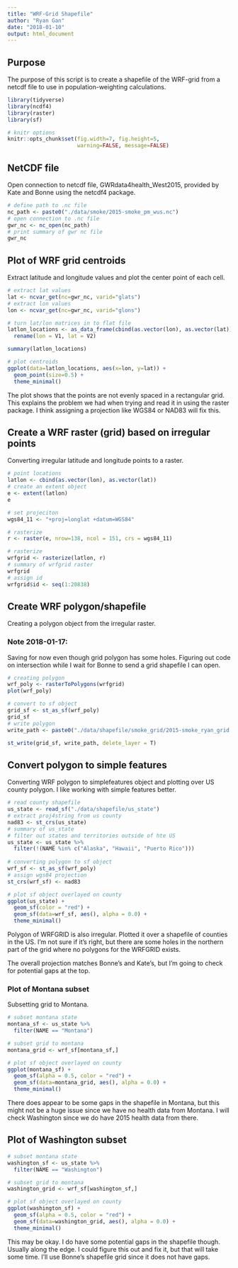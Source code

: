 ```yaml
---
title: "WRF-Grid Shapefile"
author: "Ryan Gan"
date: "2018-01-10"
output: html_document
---
```


## Purpose

The purpose of this script is to create a shapefile of the WRF-grid from a netcdf file to use in population-weighting calculations.

```r
library(tidyverse)
library(ncdf4)
library(raster)
library(sf)

# knitr options
knitr::opts_chunk$set(fig.width=7, fig.height=5,
                      warning=FALSE, message=FALSE)
```

## NetCDF file

Open connection to netcdf file, GWRdata4health_West2015, provided by Kate and Bonne using the netcdf4 package.

```r
# define path to .nc file
nc_path <- paste0("./data/smoke/2015-smoke_pm_wus.nc")
# open connection to .nc file
gwr_nc <- nc_open(nc_path)
# print summary of gwr nc file
gwr_nc
```

## Plot of WRF grid centroids

Extract latitude and longitude values and plot the center point of each cell.

```r
# extract lat values
lat <- ncvar_get(nc=gwr_nc, varid="glats")
# extract lon values
lon <- ncvar_get(nc=gwr_nc, varid="glons")

# turn lat/lon matrices in to flat file
latlon_locations <- as_data_frame(cbind(as.vector(lon), as.vector(lat))) %>% 
  rename(lon = V1, lat = V2)

summary(latlon_locations)

# plot centroids
ggplot(data=latlon_locations, aes(x=lon, y=lat)) +
  geom_point(size=0.5) +
  theme_minimal()
```

The plot shows that the points are not evenly spaced in a rectangular grid. This explains the problem we had when trying and read it in using the raster package. I think assigning a projection like WGS84 or NAD83 will fix this.

## Create a WRF raster (grid) based on irregular points

Converting irregular latitude and longitude points to a raster.

```r
# point locations
latlon <- cbind(as.vector(lon), as.vector(lat))
# create an extent object
e <- extent(latlon)
e

# set projeciton
wgs84_11 <- "+proj=longlat +datum=WGS84"

# rasterize
r <- raster(e, nrow=138, ncol = 151, crs = wgs84_11)

# rasterize
wrfgrid <- rasterize(latlon, r)
# summary of wrfgrid raster
wrfgrid
# assign id
wrfgrid$id <- seq(1:20838)
```

## Create WRF polygon/shapefile

Creating a polygon object from the irregular raster. 

### Note 2018-01-17: 
Saving for now even though grid polygon has some holes. Figuring out code on intersection while I wait for Bonne to send a grid shapefile I can open.

```r
# creating polygon
wrf_poly <- rasterToPolygons(wrfgrid)
plot(wrf_poly)

# convert to sf object
grid_sf <- st_as_sf(wrf_poly)
grid_sf
# write polygon
write_path <- paste0("./data/shapefile/smoke_grid/2015-smoke_ryan_grid.shp")

st_write(grid_sf, write_path, delete_layer = T)
```

## Convert polygon to simple features

Converting WRF polygon to simplefeatures object and plotting over US county polygon. I like working with simple features better.

```r
# read county shapefile
us_state <- read_sf("./data/shapefile/us_state")
# extract proj4string from us county
nad83 <- st_crs(us_state)
# summary of us_state
# filter out states and territories outside of hte US
us_state <- us_state %>% 
  filter(!(NAME %in% c("Alaska", "Hawaii", "Puerto Rico")))
         
# converting polygon to sf object
wrf_sf <- st_as_sf(wrf_poly)
# assign wgs84 projection
st_crs(wrf_sf) <- nad83

# plot sf object overlayed on county
ggplot(us_state) + 
  geom_sf(color = "red") +
  geom_sf(data=wrf_sf, aes(), alpha = 0.0) +
  theme_minimal()
```

Polygon of WRFGRID is also irregular. Plotted it over a shapefile of counties in the US. I'm not sure if it's right, but there are some holes in the northern part of the grid where no polygons for the WRFGRID exists. 

The overall projection matches Bonne's and Kate's, but I'm going to check for potential gaps at the top.

### Plot of Montana subset

Subsetting grid to Montana.

```r
# subset montana state
montana_sf <- us_state %>% 
  filter(NAME == "Montana")

# subset grid to montana
montana_grid <- wrf_sf[montana_sf,]

# plot sf object overlayed on county
ggplot(montana_sf) + 
  geom_sf(alpha = 0.5, color = "red") +
  geom_sf(data=montana_grid, aes(), alpha = 0.0) +
  theme_minimal()
```

There does appear to be some gaps in the shapefile in Montana, but this might not be a huge issue since we have no health data from Montana. I will check Washington since we do have 2015 health data from there.

## Plot of Washington subset

```r
# subset montana state
washington_sf <- us_state %>% 
  filter(NAME == "Washington")

# subset grid to montana
washington_grid <- wrf_sf[washington_sf,]

# plot sf object overlayed on county
ggplot(washington_sf) + 
  geom_sf(alpha = 0.5, color = "red") +
  geom_sf(data=washington_grid, aes(), alpha = 0.0) +
  theme_minimal()
```

This may be okay. I do have some potential gaps in the shapefile though. Usually along the edge. I could figure this out and fix it, but that will take some time. I'll use Bonne's shapefile grid since it does not have gaps.
